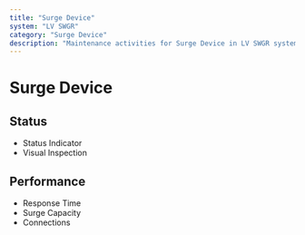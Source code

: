 ```yaml
---
title: "Surge Device"
system: "LV SWGR"
category: "Surge Device"
description: "Maintenance activities for Surge Device in LV SWGR system"
---
```


# Surge Device


## Status

- Status Indicator
- Visual Inspection


## Performance

- Response Time
- Surge Capacity
- Connections


